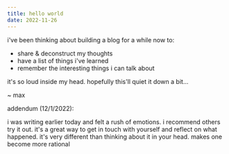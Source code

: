 ```yaml
---
title: hello world
date: 2022-11-26
---
```


i've been thinking about building a blog for a while now to:

- share & deconstruct my thoughts
- have a list of things i've learned
- remember the interesting things i can talk about

it's so loud inside my head. hopefully this'll quiet it down a bit...

~ max

addendum (12/1/2022):

i was writing earlier today and felt a rush of emotions. i recommend others try it out. it's a great way to get in touch with yourself and reflect on what happened. it's very different than thinking about it in your head. makes one become more rational
